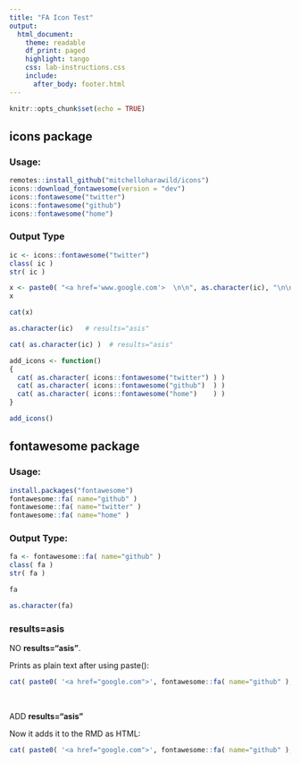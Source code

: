 ```yaml
---
title: "FA Icon Test"
output:
  html_document:
    theme: readable
    df_print: paged
    highlight: tango
    css: lab-instructions.css
    include:
      after_body: footer.html
---
```


```r
knitr::opts_chunk$set(echo = TRUE)
```


## icons package 

### Usage: 

```r
remotes::install_github("mitchelloharawild/icons")
icons::download_fontawesome(version = "dev")
icons::fontawesome("twitter")
icons::fontawesome("github")
icons::fontawesome("home")
```

### Output Type

```r
ic <- icons::fontawesome("twitter")
class( ic )
str( ic )
```



```r
x <- paste0( "<a href='www.google.com'>  \n\n", as.character(ic), "\n\n</a>" )
x
```

```r
cat(x)
```



```r
as.character(ic)   # results="asis"
```

```r
cat( as.character(ic) )  # results="asis"
```


```r
add_icons <- function()
{
  cat( as.character( icons::fontawesome("twitter") ) )
  cat( as.character( icons::fontawesome("github")  ) )
  cat( as.character( icons::fontawesome("home")    ) )
}

add_icons()
```


## fontawesome package

### Usage: 

```r
install.packages("fontawesome")
fontawesome::fa( name="github" )
fontawesome::fa( name="twitter" )
fontawesome::fa( name="home" )
```

### Output Type: 

```r
fa <- fontawesome::fa( name="github" )
class( fa )
str( fa )
```

```r
fa
```


```r
as.character(fa)
```

### results=asis

NO **results="asis"**. 

Prints as plain text after using paste(): 

```r
cat( paste0( '<a href="google.com">', fontawesome::fa( name="github" ), '</a>' ) )
```


<br>


ADD **results="asis"** 

Now it adds it to the RMD as HTML: 

```r
cat( paste0( '<a href="google.com">', fontawesome::fa( name="github" ), '</a>' ) )
```


<style>
h3{ upper-}
